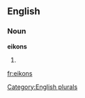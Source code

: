 ==English==

===Noun===
'''eikons'''

# {{plural of|[[eikon]]}}

[[Category:English plurals]]

[[fr:eikons]]